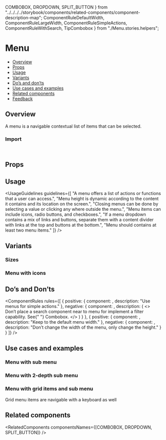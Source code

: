   COMBOBOX,
  DROPDOWN,
  SPLIT_BUTTON
} from "../../../../storybook/components/related-components/component-description-map";
  ComponentRuleDefaultWidth,
  ComponentRuleLargeWidth,
  ComponentRuleSimpleActions,
  ComponentRuleWithSearch,
  TipCombobox
} from "./Menu.stories.helpers";

<Meta of={MenuStories} />

# Menu

- [Overview](#overview)
- [Props](#props)
- [Usage](#usage)
- [Variants](#variants)
- [Do’s and don’ts](#dos-and-donts)
- [Use cases and examples](#use-cases-and-examples)
- [Related components](#related-components)
- [Feedback](#feedback)

## Overview

A menu is a navigable contextual list of items that can be selected.

<Canvas of={MenuStories.Overview} />

### Import

```js
import { Menu } from "@vibe/core";
```

## Props

<PropsTable />

## Usage

<UsageGuidelines
  guidelines={[
    "A menu offers a list of actions or functions that a user can access.",
    "Menu height is dynamic according to the content it contains and its location on the screen.",
    "Closing menus can be done by selecting a value or clicking any where outside the menu.",
    "Menu items can include icons, radio buttons, and checkboxes.",
    "If a menu dropdown contains a mix of links and buttons, separate them with a content divider with links at the top and buttons at the bottom.",
    "Menu should contains at least two menu items."
  ]}
/>

<TipCombobox />

## Variants

### Sizes

<Canvas of={MenuStories.Sizes} />

### Menu with icons

<Canvas of={MenuStories.MenuWithIcons} />

## Do’s and Don’ts

<ComponentRules
  rules={[
    {
      positive: {
        component: <ComponentRuleSimpleActions />,
        description: "Use menus for simple actions."
      },
      negative: {
        component: <ComponentRuleWithSearch />,
        description: (
          <>
            Don’t place a search component near to menu for implement a filter capability. See{" "}
            <StorybookLink page="Inputs/Combobox">Combobox.</StorybookLink>
          </>
        )
      }
    },
    {
      positive: {
        component: <ComponentRuleDefaultWidth />,
        description: "Keep to the default menu width."
      },
      negative: {
        component: <ComponentRuleLargeWidth />,
        description: "Don’t change the width of the menu, only change the height."
      }
    }
  ]}
/>

## Use cases and examples

### Menu with sub menu

<Canvas of={MenuStories.MenuWithSubMenu} />

### Menu with 2-depth sub menu

<Canvas of={MenuStories.MenuWith2DepthSubMenu} />

### Menu with grid items and sub menu

Grid menu items are navigable with a keyboard as well

<Canvas of={MenuStories.MenuWithGridItemsAndSubMenu} />

## Related components

<RelatedComponents componentsNames={[COMBOBOX, DROPDOWN, SPLIT_BUTTON]} />
